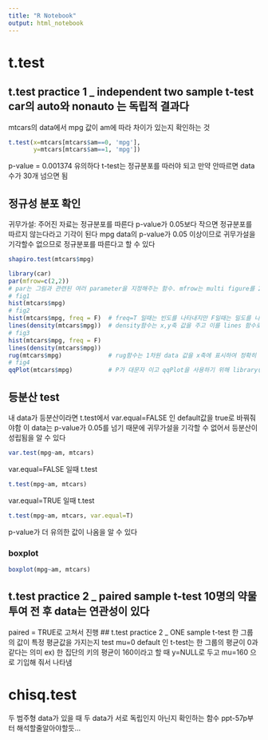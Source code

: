 ```yaml
---
title: "R Notebook"
output: html_notebook
---
```

# t.test
## t.test practice 1 _ independent two sample t-test car의 auto와 nonauto 는 독립적 결과다
mtcars의 data에서 mpg 값이 am에 따라 차이가 있는지 확인하는 것
```r
t.test(x=mtcars[mtcars$am==0, 'mpg'],
       y=mtcars[mtcars$am==1, 'mpg'])
```
p-value = 0.001374 유의하다
t-test는 정규분포를 따러야 되고 만약 안따르면 data 수가 30개 넘으면 됨

## 정규성 분포 확인
귀무가설: 주어진 자료는 정규분포를 따른다  p-value가 0.05보다 작으면 정규분포를 따르지 않는다라고 기각이 된다
mpg data의 p-value가 0.05 이상이므로 귀무가설을 기각할수 없으므로 정규분포를 따른다고 할 수 있다

```r
shapiro.test(mtcars$mpg)
```

```r
library(car)
par(mfrow=c(2,2)) 
# par는 그림과 관련된 여러 parameter을 지정해주는 함수. mfrow는 multi figure를 2 by 2로 나타내고 row 여서 행의 순서대로 나타남
# fig1
hist(mtcars$mpg)
# fig2
hist(mtcars$mpg, freq = F)  # freq=T 일때는 빈도를 나타내지만 F일때는 밀도를 나타냄 = 확률밀도함수
lines(density(mtcars$mpg))  # density함수는 x,y축 값을 주고 이를 lines 함수로 이어나감
# fig3
hist(mtcars$mpg, freq = F)
lines(density(mtcars$mpg))
rug(mtcars$mpg)             # rug함수는 1차원 data 값을 x축에 표시하여 정확히 data가 어디에 있는지 보여줌
# fig4
qqPlot(mtcars$mpg)          # P가 대문자 이고 qqPlot을 사용하기 위해 library(car)가 필요
```
## 등분산 test
내 data가 등분산이라면 t.test에서 var.equal=FALSE 인 default값을 true로 바꿔줘야함
이 data는 p-value가 0.05를 넘기 때문에 귀무가설을 기각할 수 없어서 등분산이 성립됨을 알 수 있다
```r
var.test(mpg~am, mtcars)
```
var.equal=FALSE 일때 t.test
```r
t.test(mpg~am, mtcars)
```
var.equal=TRUE 일때 t.test
```r
t.test(mpg~am, mtcars, var.equal=T)
```
p-value가 더 유의한 값이 나옴을 알 수 있다


### boxplot
```r
boxplot(mpg~am, mtcars)
```

## t.test practice 2 _ paired sample t-test 10명의 약물 투여 전 후 data는 연관성이 있다
paired = TRUE로 고쳐서 진행
##  t.test practice 2 _ ONE sample t-test 한 그룹의 값이 특정 평균값을 가지는지 test
mu=0 default 인 t-test는 한 그룹의 평균이 0과 같다는 의미
ex) 한 집단의 키의 평균이 160이라고 할 때 y=NULL로 두고 mu=160 으로 기입해 줘서 나타냄


# chisq.test
두 범주형 data가 있을 때 두 data가 서로 독립인지 아닌지 확인하는 함수
ppt-57p부터
해석할줄알아야할듯...
```r

```


